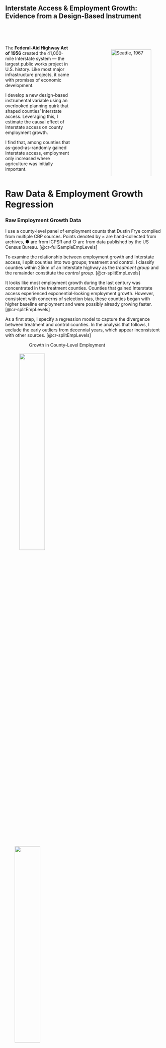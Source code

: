 ::: {.intro-center}
## Interstate Access & Employment Growth: <br> Evidence from a Design-Based Instrument

<br>

::::: columns
::: {.column width="45%"}
<br>
The **Federal-Aid Highway Act of 1956** created the 41,000-mile Interstate system — the largest public works project in U.S. history. Like most major infrastructure projects, it came with promises of economic development.

I develop a new design-based instrumental variable using an overlooked planning quirk that shaped counties’ Interstate access. Leveraging this, I estimate the causal effect of Interstate access on county employment growth.

I find that, among counties that as-good-as-randomly gained Interstate access, employment only increased where agriculture was initially important.

:::

::: {.column width="10%"}

:::

::: {.column width="45%"}
<br>

![Seattle, 1967](images/Alaskan-Way-Viaduct-Seattle-1967.jpg){style="float: right; margin-left: 5em; width:100%"}
:::
:::::
:::


# Raw Data & Employment Growth Regression

### Raw Employment Growth Data

:::: {.cr-section layout="overlay-right"}
I use a county-level panel of employment counts that Dustin Frye compiled from multiple CBP sources. Points denoted by &times; are hand-collected from archives, &#9679; are from ICPSR and &#9675; are from data published by the US Census Bureau. [@cr-fullSampleEmpLevels]

To examine the relationship between employment growth and Interstate access, I split counties into two groups; treatment and control. I classify counties within 25km of an Interstate highway as the *treatment group* and the remainder constitute the *control group*. [@cr-splitEmpLevels]

It looks like most employment growth during the last century was concentrated in the treatment counties. Counties that gained Interstate access experienced exponential-looking employment growth. However, consistent with concerns of selection bias, these counties began with higher baseline employment and were possibly already growing faster. [@cr-splitEmpLevels]

As a first step, I specify a regression model to capture the divergence between treatment and control counties. In the analysis that follows, I exclude the early outliers from decennial years, which appear inconsistent with other sources. [@cr-splitEmpLevels]

::: {#cr-fullSampleEmpLevels}
<p style="margin-left: 15%;">Growth in County-Level Employment</p>
![](images/rawGrowthRates/fullSampleEmpLevels.jpeg){width="40%" style="padding:5px; margin-left: 40px;"}
![](images/rawGrowthRates/blankLegendSpace.jpeg){width="40%" style="margin-left: 30px; display: block; margin-right: auto;"}
:::

::: {#cr-splitEmpLevels}
<p style="margin-left: 15%;">Growth in County-Level Employment</p>
![](images/rawGrowthRates/empLevels.jpeg){width="40%" style="padding:5px; margin-left: 40px;"}
![](images/rawGrowthRates/levelsLegend.jpeg){width="40%" style="margin-left: 30px; display: block; margin-right: auto;"}
:::
::::

### Baseline Employment Growth Regression Model

<br>

To flexibly capture dynamic effects while preserving statistical power, I group years into 5-year periods, $\tau \in \{1970\text{-}1974,\,1975\text{-}1979,\,\dots,\,2010\text{-}2014\}$. For each period $\tau$, I estimate the following specification, with counties indexed by $c$:

::: {style="font-size: 1.25em;"}
$$
\log(Y_{c, t}) - \log(Y_{c,1953}) 
= \beta_{0,\tau} + \beta_{1,\tau}\,\text{Treatment}_{c} 
+ X_{c}\gamma_{\tau} + \delta_{t} + \varepsilon_{c, t}
$$
:::

The dependent variable is the log change in employment in county $c$ since 1953. The coefficient $\beta_{1,\tau}$ measures the relationship between Interstate access and post-construction employment growth at period $\tau$. The indicator $\text{Treatment}_{c}$ equals one if county $c$ was within 25km of an Interstate highway. The vector $X_{c}$ includes baseline county characteristics measured prior to Interstate construction, and $\delta_{t}$ denotes year fixed effects.

:::: {.cr-section layout="overlay-right"}
The table reports the OLS estimates of $\beta_{1,\tau}$. The pattern of results is unsurprising given the raw data; the estimates are statistically significant and grow in magnitude over time. @cr-ols

A coefficient $\hat\beta_{1,\tau}$ implies that treatment counties experienced $(e^{\hat\beta_{1,\tau}} - 1) \times 100$ percent higher growth relative to control counties. For example, $\hat\beta_{1,2010–2014} = 0.326$ means that the  employment growth rate from 1953-2012 was about a third higher in treatment counties relative to control counties. @cr-ols



::: {#cr-ols style="width:35%; margin-left:5%; margin-right:auto; font-size:0.9em;"}
| Time Period | Coefficient Estimate | Standard Error | P-Val  |
|-------------|----------------------|----------------|--------|
| 1970–1974   | 0.073                | 0.023          | 0.0014 |
| 1975–1979   | 0.100                | 0.026          | 0.0001 |
| 1980–1984   | 0.128                | 0.030          | 0.0000 |
| 1985–1989   | 0.172                | 0.036          | 0.0000 |
| 1990–1994   | 0.195                | 0.039          | 0.0000 |
| 1995–1999   | 0.229                | 0.043          | 0.0000 |
| 2000–2004   | 0.274                | 0.047          | 0.0000 |
| 2005–2009   | 0.307                | 0.049          | 0.0000 |
| 2010–2014   | 0.326                | 0.049          | 0.0000 |

*Note: Conley standard errors with a 100km cutoff. N = 13,845.*
:::

::::


# Constructing an Instrument to Control for Selection


:::: {.cr-section layout="overlay-right"}
Due to selection bias, OLS estimates of $\beta_{1, \tau}$ might differ from the causal effect on Interstate access. To address this bias, I find an *instrumental variable* (IV) for $\text{Treatment}_{c}$.[@cr-ike]

That is, I construct a variable that (1) predicts which counties were more likely to receive Interstate access, but (2) is not correlated with underlying location fundamentals or other unobserved factors that shape local labor market growth. [@cr-ike]

To find such a variable, I turn to the original planning documents to learn how Interstate routes were chosen. From this, I develop a model that predicts where routes were planned and isolate the component that is uncorrelated with counties’ potential outcomes. [@cr-ike]

So, with that, let’s look more closely at the planning documents. How did planners actually decide on these routes? And was any part of that process exogenous to counties’ employment growth? [@cr-ike]{pan-to="0%,-30%" scale-by="2"}

::: {#cr-ike}
![](images/ikeSigning.jpg){width="70%" fig-align="left"}
:::
::::

<br>

### An exogenous planning shock?

:::: {.cr-section layout="overlay-right"}

These are excerpts from the 1944 report of the National Interregional Highway Committee, which outlined a plan for the future Interstate system. The section entitled *Determinants of Selection* describes that, in effect, planners picked dense, productive hubs and drew routes to connect them. [@cr-planningdocs]


Emphasis on the word *Selection*! Counties that gained Interstate access were either large and growing or happened to lie along these corridors, making treatment counties systematically different from those left out. [@cr-planningdocs]

However, the map hints at an arbitrary planning shock. Planners appear to have grouped cities by their 1940 population when drawing networks, and the final plan emphasized connecting cities with populations above 50,000. [@cr-planningdocs]

::: {#cr-planningdocs}
![](images/report/determinantsOfSelection.png){width="40%" style="border:2px solid #444; padding:5px; margin-left: 40px;"}

![](images/report/recommendedSystemMap.png){width="40%" style="margin-left: 40px"}

![](images/report/anyEffort.png){width="40%" style="border:2px solid #444; padding:5px; margin-left: 40px;"}
:::
::::

<br>

### Testing for a Discontinuity

I overlay county boundaries from the 1940 Census with the Interstate system. Then, within bins of the log 1940 population, I compute the share of counties intersected by a highway. The probability of receiving an Interstate jumps by about 20 percentage points at the 50,000 population cutoff.

Additionally, other county characteristics and the density of counties remain smooth at this cutoff, which suggests that this is a natural experiment. Near the cutoff, there is a set of counties that shared similar potential outcomes, on average. However, for a random reason, only some of them gained Interstate access. This looks like a promising fuzzy RD design but, because it uses only counties near the cutoff, estimates are too underpowered to learn anything. So, what _can_ we learn from this natural experiment?

::::: {.columns .center-cols}

::: {.column width="40%"}
![](images/rdd/connectedFull.jpeg)
:::

::: {.column width="40%"}
![](images/rdd/density.jpeg)
:::
:::::

<br>

::: {.info-block}
### &#128161; There is a lot of non-random exposure to this exogenous shock

For many counties, their distance to an Interstate depends partly on the exogenous inclusion of a near-cutoff population hubs to the Interstate network. In this spatial setting, the random inclusion of a county generates treatment variation in other counties that must be traversed to connect it to the network. 

But exposure to this source of variation is itself non-random. The instrument I construct builds on this insight: it captures the induced treatment variation and, following Borusyak and Hull (2023), I apply their recentering procedure to isolate the random component.
:::

<br>

### Stylized Example

A visualization of a stylized example will help.

:::: {.cr-section layout="overlay-right"}

Here are five major population hubs. Three of them, shown in blue, are clearly above the cutoff. The two others, shown in red, have populations close to 50,000. [@cr-blankNodes]

Imagine a sharp RD: every hub with a population above 50,000 is targeted by planners, and none below that threshold are included. For the red hubs, inclusion is essentially a coin flip: if they have 49,000 residents, they are excluded; if 51,000, they are included. [@cr-blankNodes]

After seeing the populations of the red hubs, planners build this highway network to efficiently connect hubs. Consequently, the grey counties are treated. [@cr-network1]

Despite the randomness, comparisons of treated and control counties remain confounded by selection. Counties near large, productive hubs - or lying on the corridors between them - benefit from those locations regardless of highways. Also, centrally located counties are always more likely to be traversed, but also gain from centrality alone. [@cr-network1]

I simulate the four counterfactual networks that could have been built, given the possible connection status of the two coin-flip red hubs.  [@cr-counterfactuals]

Then, to capture the non-random component of the treatment variation driven by the cutoff, I calculate counties' expected treatment across these counterfactuals. [@cr-expectedTreatment]


::: {#cr-blankNodes}
![](images/ivFigs/blankNodes.png){width="40%" style="float:left; margin-right:2em; margin-left:0;"}

:::

::: {#cr-network1}
![](images/ivFigs/network1.png){width="40%" style="float:left; margin-right:2em; margin-left:0;"}
:::

::: {#cr-counterfactuals}
![](images/ivFigs/simulatedNetworks.gif){width="40%" style="float:left; margin-right:2em; margin-left:0;"}
:::


::: {#cr-expectedTreatment}
![](images/ivFigs/ETreatment.png){width="40%" style="float:left; margin-right:2em; margin-left:0;"}
:::

::::

::: {.info-block}
### &#x1F527; Why does this work? 

The actual treatment combines random variation (from the cutoff-driven coin flips) and systematic variation (from planning priorities). By subtracting the expected treatment from the actual treatment, we get a 'recentered treatment' that is purged of the systematic component. Variation in the recentered treatment is driven only by the randomness of the cutoff.

Concretely, counties with a positive recentered treatment got a highway _only_ because they happened to be en route to a randomly included hub. Counties with a negative recentered treatment were missed, even though they could have been traversed in plausible counterfactual networks. That is good quasi-experimental identifying variation!
:::




::::: columns
::: {.column width="25%"}
![](images/ivFigs/actualTreatment.png)
:::

::: {.column width="10%" .text-center}
<br><br><br><br><br>
$$\Huge \mathbf{-}$$
:::

::: {.column width="25%"}
![](images/ivFigs/ETreatment.png)
:::

::: {.column width="10%" .text-center}
<br><br><br><br><br>
$$\Huge \mathbf{=}$$
<br><br><br><br>
:::

::: {.column width="25%"}
![](images/ivFigs/RecenteredTreatment.png)
:::
:::::

<br>


### Constructing a Recentered Instrument for US Counties

:::: {.cr-section layout="overlay-right"}

I extend this idea to construct a recentered instrument for $\text{Treatment}_c$, the indicator for a county being within 25km of an Interstate highway. [@cr-basemap]

The discontintuity implied a natural experiment; there was a set of counties near the cutoff that were plausibly randomly targeted by Interstate planners. To predict which counties these were, I estimate a probability model that incorporates other planning considerations - such as elevation, surface water, and military/manufacturing importance. The map shows the results of this prediction. Near-cutoff 'coin-flip' counties are in red and above-cutoff counties that would have been targeted regardless are blue. [@cr-compliersAndAlwaysTakersMap]

I select red counties that did in fact have populations above 50,000 and draw a straight-line network to connect them. Specifically, I predict an engineer's optimal network using a proximity graph. [@cr-ivBetaSkeleton]

The $\text{UnadjustedIV}_c$ is an indicator that equals 1 if a county is within 25km of the predicted network (and 0 otherwise). This is analogous to the _actual treatment_ from the stylized example - it is a good predictor of $Treatment_c$ but the group of counties with $\text{UnadjustedIV}_c = 1$ contains all the big cities and important corridors. [@cr-unadjustedIV]

By permuting which red counties get targetted, I simulate 50 predicted counterfactual networks. [@cr-counterfactualBetaSkeletons]

The share of predicted counterfactual networks that lie within 25km of a county is the expected instrument. [@cr-expectedIV]

And subtracting the expected instrument from the unadjusted instruments produces a recentered instrument. [@cr-recenteredIV]

In the next section I test that the recentered instrument satisfies the statistical properties of a valid instrumental variable, so that I can use it to correct for selection bias in causal estimates. [@cr-recenteredIV]

::: {#cr-basemap}
![](images/usFigs/basemap.jpeg){width="40%" style="margin-left: 30px; display: block; margin-right: auto;"}
:::

::: {#cr-compliersAndAlwaysTakersMap}
![](images/usFigs/compliersAndAlwaysTakersMap.jpeg){width="40%" style="margin-left: 30px; display: block; margin-right: auto;"}
:::

::: {#cr-ivBetaSkeleton}
![](images/usFigs/ivBetaSkeleton.jpeg){width="40%" style="margin-left: 30px; display: block; margin-right: auto;"}
:::

::: {#cr-counterfactualBetaSkeletons}
![](images/usFigs/allCounterfactualSimulations.jpeg){width="40%" style="margin-left: 30px; display: block; margin-right: auto;"}
:::

::: {#cr-unadjustedIV}
![](images/usFigs/iv_25km.jpeg){width="40%" style="margin-left: 30px; display: block; margin-right: auto;"}
:::

::: {#cr-expectedIV}
![](images/usFigs/eIV_25km.jpeg){width="40%" style="margin-left: 30px; display: block; margin-right: auto;"}
:::

::: {#cr-recenteredIV}
![](images/usFigs/rIV_25km.jpeg){width="40%" style="margin-left: 30px; display: block; margin-right: auto;"}
:::

:::::


# Validity of Instrument


### First Stage Regression

I run the following regression for $\text{Instrument}_{c} \in \{ \text{UnadjustedIV}_{c}, \text{RecenteredIV}_{c}\}$.
$$ \large
\text{Treatment}_{c} 
= \pi_{0} + \pi_{1}\text{Instrument}_{c} 
+ X_{c}\pi_2 + \varepsilon_{c}
$$


![](images/firstStage/firstStage.png){width="70%" fig-align="center"}

Column (1) shows that counties with $\text{UnadjustedIV}_{c} = 1$ are 35 percent more likely to gain Interstate access. The $R^2$ of 0.12 indicates that the unadjusted instrument explains a meaningful share of treatment status.

Column (3) shows that counties with $\text{RecenteredIV}_{c} = 1$ are 19 percent more likely to gain access. Focusing only on plausibly exogenous deviations explains about 1.3 percent of the variation in access, yielding an $F$-statistic of 37. While the predictive power is limited, this is expected in a design that strips away systematic exposure. Unlike natural experiments that rely on assumptions about counterfactual outcomes, this strategy relies on assumptions about shock assignment. The weak first stage reflects the fact that little in the actual construction process was random—a feature that, if anything, is reassuring.










### Testing the exclusion restriction

To interrogate the exclusion restriction, I test for correlatedness between $\text{RecenteredIV}_{c}$ and counties’ pre-Interstate employment growth, pre-Interstate characteristics, and latitude and longitude.

You can see these regression tables here:

- [Recentered IV does not predict counties pre-Interstate employment growth](preEmpTrend.html)

- [Recentered IV does not predict other pre-Interstate county characteristics](preInterstateChars.html)

- [Recentered IV is uncorrelated with latitude and longitude](econGeog.html)





# IV Estimates of the Employment Growth Regression


Let's now revisit our regression model, using the recentered instrument to instrument for $\text{Treatment}_{c}$

::: {style="font-size: 1.25em;"}
$$
\log(Y_{c, t}) - \log(Y_{c,1953}) 
= \beta_{0,\tau} + \beta_{1,\tau}\,\text{Treatment}_{c} 
+ X_{c}\gamma_{\tau} + \delta_{t} + \varepsilon_{c, t}
$$

:::: {.cr-section layout="overlay-right"}

Here are the OLS estimates of $\widehat{\beta}_{1, \tau}^{OLS}$ and their 90\% confidence intervals. They capture the correlation between Interstate access and employment growth and correspond to the earlier table. [@cr-olsPooledPlot]

I then use $\text{RecenteredIV}_{c}$ to instrument for $\text{Treatment}_{c}$. Here are the 2SLS estimates of $\widehat{\beta}_{1, \tau}^{IV}$ and their 90\% confidence intervals. The size of these confidence intervals is pretty disappointing. While the IV point estimates generally exceed the OLS point estimates, we can't learn much from this. Specifically, we cannot reject the hypotheses that $\widehat{\beta}_{1, \tau}^{IV} = \widehat{\beta}_{1, \tau}^{OLS}$ or $\widehat{\beta}_{1, \tau}^{IV} = 0$.[@cr-ivPooledPlot]

Why are the confidence intervals so wide? One reason, of course, is that the 2SLS estimator uses less treatment variation to estimate the coefficient. However, there's another reason. For every period $\tau$, the regression uses the same number of observations (N = 13,845 = 2769 counties $\times$ 5 years). But the confidence intervals get wider in later periods. This tells me that the uncertainty around $\widehat{\beta}_{1, \tau}^{IV}$ is not just sampling variation, but genuine heterogeneity. [@cr-ivPooledPlot] 

Perhaps, the confidence intervals widen over time because counties gaining Interstate access through the natural experiment do not follow a single growth trajectory, and instead diverge in their long-run outcomes. [@cr-ivPooledPlot]

I examine reasons why counties may evolve differently in response to Interstate access and the one that stands out is the pre-Interstate dependence on agriculture. [@cr-ivPooledPlot]

I use historic Census occupation counts to compute a primary sector share of employment in 1950. In practice, primary sector labor is mostly agricultural so I use this as a proxy for counties' agricultural share of employment. [@cr-ivPooledPlot]

Here are the $\widehat{\beta}{1,\tau}^{IV}$ and $\widehat{\beta}{1,\tau}^{OLS}$ estimates for counties where the primary sector accounted for more than 20% of employment in 1950. [@cr-highAgPlot].

And here are the $\widehat{\beta}{1,\tau}^{IV}$ and $\widehat{\beta}{1,\tau}^{OLS}$ estimates for counties where the primary sector accounted for less than 20% of employment in 1950 [@cr-lowAgPlot].

This suggests that, for counties situated between larger population hubs, Interstate connection increased local jobs only if agricultural employment was substantial beforehand. [@cr-lowAgPlot]

In the following section, I test for and examine this heterogeneity further. [@cr-lowAgPlot]


::: {#cr-olsPooledPlot}
<p style="margin-left: 15%; color: transparent;">All Counties</p>
![](images/coefplots/pooled/empFullTreatmentOnly.jpeg){width="30%" style="margin-left: 10%; display: block; margin-right: auto;"}
:::


::: {#cr-ivPooledPlot}
<p style="margin-left: 15%; color: transparent;">All Counties</p>
![](images/coefplots/pooled/empFull.jpeg){width="30%" style="margin-left: 10%; display: block; margin-right: auto;"}
:::

::: {#cr-highAgPlot}
<p style="margin-left: 15%;">High Agriculture Counties</p>
![](images/coefplots/pooled/empHighAg.jpeg){width="30%" style="margin-left: 10%; display: block; margin-right: auto;"}

:::


::: {#cr-lowAgPlot}
<p style="margin-left: 15%;">Low Agriculture Counties</p>
![](images/coefplots/pooled/empLowAg.jpeg){width="30%" style="margin-left: 10%; display: block; margin-right: auto;"}

:::
:::: 
:::

# Heterogeneity Across Agriculture Dependence

Splitting the sample into high vs low agriculture groups suggested an effect heterogeneity but, to formally test for this and to more closely examine the dynamics, I set up a different regression specification.

To capture dynamic effects with total flexibility, I estimate a separate regression for each year $t \in \{1970, ..., 2016\}$ For each year $t$, I estimate the following specification, with counties indexed by $c$:

<br>

$$
\log(Y_{c, t}) - \log(Y_{c,1953}) 
= \beta_{0,t} + \beta_{1,t}\text{Treatment}_{c} + \beta_{2,t} ( \text{Treatment}_{c} \times \text{High Ag}_{c}) + \beta_{3,t}\text{High Ag}_{c} 
+ X_{c}\gamma_{t} + \varepsilon_{c, t}
$$
<br>

::: {.info-block}
### &#10068; How is this different? 

This differs from fitting the previous regression separately for high- and low-agriculture groups because:

- I estimate coefficients separately by year, so each regression uses N = 2,769 counties.

- $\gamma_{t}$, the weight on pre-Interstate characteristics, can now vary by year $t$ rather than being fixed within each period $\tau$.

- The regression produces estimates and standard errors for $\beta_{2,t}$, enabling a formal hypothesis test for heterogeneity across agriculture dependence.

- To use $\text{RecenteredIV}_{c}$, I check that the [first stage is strong](firstStageInteracted.html) and that the [exclusion restriction holds](exclusionInteracted.html) for the interacted instrument.

:::


:::: {.cr-section layout="overlay-right"}

Here are the coefficient estimates for some of the years $t$. $\beta_{1,t}$ captures the effect of Interstate access on employment growth between 1953-$t$ for low agriculture counties. $\beta_{1,t}+\beta_{2,t}$ captures the same for high agriculture counties. [@cr-table1]

The $\beta_{1,t}^{OLS}$ coefficients start small and increase steadily over time, consistent with the growth we saw in the raw data plot. In contrast, $\beta_{2,t}^{OLS}$ remains close to zero, indicating that the treatment–control gap is similar across the high- and low-agriculture subsamples. [@cr-table2]

The Recentered IV columns report the 2SLS estimates and reflect a local average treatment effect of Interstate access. The $\beta_{1,t}$ coefficients remains close to zero, which implies that, in this natural experiment, Interstate access had no effect on employment growth in low-agriculture counties. The entire effect is concentrated in high-agriculture counties, corresponding to positive and significant $\beta_{2,t}$ estimates. [@cr-table3]

Furthermore, $\beta_{2,t}$ starts at a high magnitude and increases rapidly over the years. This suggests that in high-agriculture counties there was a big, short-run impact on employment growth that persisted and, perhaps, spurred agglomerations. [@cr-table3]



::: {#cr-table1}
![](images/heterogeneity/1.png){width="40%" style="margin-left: 30px; display: block; margin-right: auto;"}
:::

::: {#cr-table2}
![](images/heterogeneity/2.png){width="40%" style="margin-left: 30px; display: block; margin-right: auto;"}
:::

::: {#cr-table3}
![](images/heterogeneity/3.png){width="40%" style="margin-left: 30px; display: block; margin-right: auto;"}
:::

::::


### Possible explanations for this heterogeneity 

One possibility is that Interstate access accelerated industrialization in counties that were initially dependent on agriculture. Alternatively, lower transport costs may have reinforced agricultural specialization rather than diversification.

I cannot find clear evidence for Interstates inducing big sectoral shifts. We would need more statistical power to identify the causal effect on sector shares. However, simple treatment–control comparisons show similar long-run declines in primary-sector employment across groups. Interstate access did not appear to accelerate the transition out of agriculture.

If Interstate access made high-agriculture counties grow larger, but not more industrial, a plausible explanation for this heterogeneity is that farm-related jobs are less mobile. Farms are more likely to remain local after transport costs fall, whereas factories or offices can relocate more easily toward denser areas.

<div style="width:75%; margin:auto;">

|                               | Treatment Counties | Control Counties |
|-------------------------------|--------------------|------------------|
| Primary sector share 1950     | 0.39 (0.0052)      | 0.44 (0.0037)    |
| Primary sector share 1990     | 0.07 (0.0023)      | 0.12 (0.0026)    |
| Change in primary share 1950–1990 | -0.31 (0.0046)  | -0.32 (0.0033)   |

</div>


<br>
<br>

::: {.info-block}
&#128269; **Summary**  

- Since the system’s construction, employment has become more concentrated in counties connected to the Interstate network. On average, employment growth has been about one-third higher in counties with Interstate access than in those without.

- Of course, highways were not placed at random. The Interstate system was planned to connect metropolitan areas, so this comparison reflects selection bias. These trajectories could be driven by concurrent forces of urbanization rather than by Interstate access itself.

- From Interstate planning documents, I discover an overlooked natural experiment and discern that many counties were non-randomly exposed to this exogenous shock to Interstate access. Adapting Borusyak & Hull’s (2023) recentered instrument framework, I use predicted counterfactual networks to isolate quasi-experimental variation from this planning shock.

- I find that, among counties between major population hubs that as-good-as-randomly gained access, Interstates increased employment only where agriculture was initially important.
:::

<br>
<br>

Hello - thank you for visiting this site!\
My name is Charoo Anand and I'm a PhD candidate at Berkeley Econ, on the job market for data scientist/economist roles. \
You can reach me at charoo_anand [at] berkeley.edu and my CV is [here](https://www.dropbox.com/scl/fi/xfwk8eqv67a47n9kp5v62/charoo_anand_cv.pdf?rlkey=yyd984ww8006ek56j88096pcp&st=gluf7jc9&dl=0).


```{=html}
<script>
document.addEventListener("DOMContentLoaded", function() {
  const isMobile = /Mobi|Android|iPhone|iPad|iPod/i.test(navigator.userAgent);
  if (isMobile) {
    alert("Hey there - thank you for visiting! This site works best on desktop.");
  }
});
</script>
